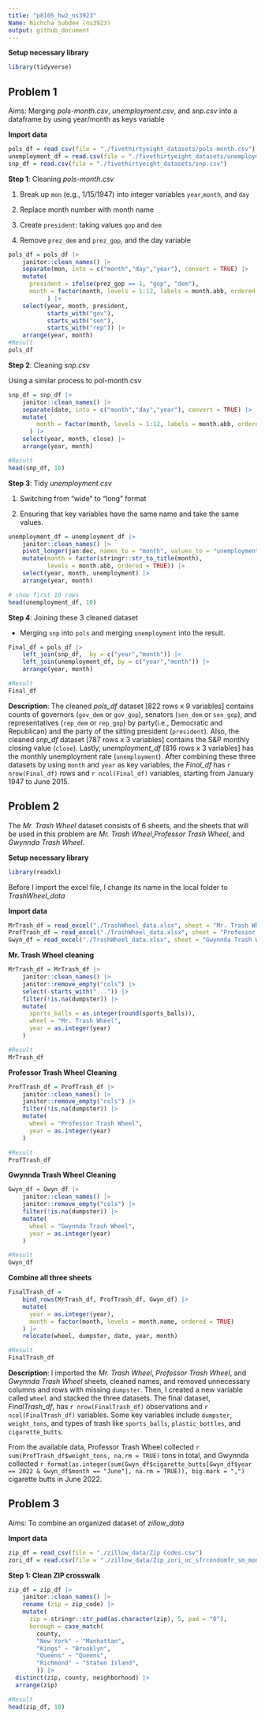 ```yaml
---
title: "p8105_hw2_ns3923"
Name: Nichcha Subdee (ns3923)
output: github_document
---
```


**Setup necessary library**
```r
library(tidyverse)
```

## Problem 1
Aims: Merging *pols-month.csv*, *unemployment.csv*, and *snp.csv* into a dataframe by using year/month as keys variable

**Import data**
```r
pols_df = read_csv(file = "./fivethirtyeight_datasets/pols-month.csv")
unemployment_df = read.csv(file = "./fivethirtyeight_datasets/unemployment.csv")
snp_df = read.csv(file = "./fivethirtyeight_datasets/snp.csv")
```

**Step 1**: Cleaning *pols-month.csv*

1. Break up `mon` (e.g., 1/15/1947) into integer variables `year`,`month`, and `day`

2. Replace month number with month name

3. Create `president`: taking values `gop` and `dem`

4. Remove `prez_dem` and `prez_gop`, and the day variable
```r
pols_df = pols_df |>
    janitor::clean_names() |>
    separate(mon, into = c("month","day","year"), convert = TRUE) |>
    mutate(
      president = ifelse(prez_gop == 1, "gop", "dem"),   
      month = factor(month, levels = 1:12, labels = month.abb, ordered = TRUE)  
           ) |>
    select(year, month, president,
           starts_with("gov"),
           starts_with("sen"),
           starts_with("rep")) |>
    arrange(year, month)
#Result
pols_df
```

**Step 2**: Cleaning *snp.csv* 

Using a similar process to pol-month.csv

```r
snp_df = snp_df |>
    janitor::clean_names() |>
    separate(date, into = c("month","day","year"), convert = TRUE) |>
    mutate(
        month = factor(month, levels = 1:12, labels = month.abb, ordered = TRUE)
      ) |>
    select(year, month, close) |>
    arrange(year, month)

#Result
head(snp_df, 10)
```

**Step 3**: Tidy *unemployment.csv* 

1. Switching from “wide” to “long” format

2. Ensuring that key variables have the same name and take the same values.

```r
unemployment_df = unemployment_df |>
    janitor::clean_names() |>
    pivot_longer(jan:dec, names_to = "month", values_to = "unemployment") |>
    mutate(month = factor(stringr::str_to_title(month),
           levels = month.abb, ordered = TRUE)) |>
    select(year, month, unemployment) |>
    arrange(year, month)

# show first 10 rows
head(unemployment_df, 10)
```

**Step 4**: Joining these 3 cleaned dataset

- Merging `snp` into `pols` and merging `unemployment` into the result.

```r
Final_df = pols_df |>
    left_join(snp_df,  by = c("year","month")) |>
    left_join(unemployment_df, by = c("year","month")) |>
    arrange(year, month)

#Result
Final_df
```

**Description**: 
The cleaned *pols_df* dataset [822 rows x 9 variables] contains counts of governors (`gov_dem` or `gov_gop`), senators (`sen_dem` or `sen_gop`), and representatives (`rep_dem` or `rep_gop`) by party(i.e., Democratic and Republican) and the party of the sitting president (`president`). Also, the cleaned *snp_df* dataset [787 rows x 3 variables] contains the S&P monthly closing value (`close`). Lastly, *unemployment_df* [816 rows x 3 variables] has the monthly unemployment rate (`unemployment`). After combining these three datasets by using `month` and `year` as key variables, the *Final_df* has `r nrow(Final_df)` rows and `r ncol(Final_df)` variables, starting from January 1947 to June 2015.


## Problem 2

The *Mr. Trash Wheel* dataset consists of 6 sheets, and the sheets that will be used in this problem are *Mr. Trash Wheel*,*Professor Trash Wheel*, and *Gwynnda Trash Wheel*.

**Setup necessary library**
```r
library(readxl)
```

Before I import the excel file, I change its name in the local folder to *TrashWheel_data*

**Import data**
```r
MrTrash_df = read_excel("./TrashWheel_data.xlsx", sheet = "Mr. Trash Wheel", skip = 1)
ProfTrash_df = read_excel("./TrashWheel_data.xlsx", sheet = "Professor Trash Wheel", skip = 1)
Gwyn_df = read_excel("./TrashWheel_data.xlsx", sheet = "Gwynnda Trash Wheel", skip = 1)
```

**Mr. Trash Wheel cleaning**

```r
MrTrash_df = MrTrash_df |>
    janitor::clean_names() |>
    janitor::remove_empty("cols") |> 
    select(-starts_with("...")) |>
    filter(!is.na(dumpster)) |> 
    mutate(
      sports_balls = as.integer(round(sports_balls)),
      wheel = "Mr. Trash Wheel",
      year = as.integer(year)
    )

#Result
MrTrash_df
```

**Professor Trash Wheel Cleaning**
```r
ProfTrash_df = ProfTrash_df |> 
    janitor::clean_names() |> 
    janitor::remove_empty("cols") |> 
    filter(!is.na(dumpster)) |> 
    mutate(
      wheel = "Professor Trash Wheel",
      year = as.integer(year)
    )

#Result
ProfTrash_df
```

**Gwynnda Trash Wheel Cleaning**
```r
Gwyn_df = Gwyn_df |> 
    janitor::clean_names() |> 
    janitor::remove_empty("cols") |> 
    filter(!is.na(dumpster)) |> 
    mutate(
      wheel = "Gwynnda Trash Wheel",
      year = as.integer(year)
    )

#Result
Gwyn_df
```

**Combine all three sheets**
```r
FinalTrash_df =
    bind_rows(MrTrash_df, ProfTrash_df, Gwyn_df) |> 
    mutate(
      year = as.integer(year),
      month = factor(month, levels = month.name, ordered = TRUE)
    ) |> 
    relocate(wheel, dumpster, date, year, month)

#Result
FinalTrash_df
```

**Description**:
I imported the *Mr. Trash Wheel*, *Professor Trash Wheel*, and *Gwynnda Trash Wheel* sheets, cleaned names, and removed unnecessary columns and rows with missing `dumpster`. Then, I created a new variable called `wheel` and stacked the three datasets. The final dataset, *FinalTrash_df*, has `r nrow(FinalTrash_df)` observations and `r ncol(FinalTrash_df)` variables. Some key variables include `dumpster`, `weight_tons`, and types of trash like `sports_balls`, `plastic_bottles`, and `cigarette_butts`.

From the available data, Professor Trash Wheel collected `r sum(ProfTrash_df$weight_tons, na.rm = TRUE)` tons in total, and Gwynnda collected `r format(as.integer(sum(Gwyn_df$cigarette_butts[Gwyn_df$year == 2022 & Gwyn_df$month == "June"], na.rm = TRUE)), big.mark = ",")` cigarette butts in June 2022. 


## Problem 3

Aims: To combine an organized dataset of *zillow_data*

**Import data**
```r
zip_df = read_csv(file = "./zillow_data/Zip Codes.csv")
zori_df = read.csv(file = "./zillow_data/Zip_zori_uc_sfrcondomfr_sm_month_NYC.csv")
```

**Step 1: Clean ZIP crosswalk**
```r
zip_df = zip_df |> 
    janitor::clean_names() |> 
    rename (zip = zip_code) |> 
    mutate(
      zip = stringr::str_pad(as.character(zip), 5, pad = "0"),
      borough = case_match(
        county,
        "New York" ~ "Manhattan",
        "Kings" ~ "Brooklyn",
        "Queens" ~ "Queens",
        "Richmond" ~ "Staten Island",
        )) |> 
  distinct(zip, county, neighborhood) |> 
  arrange(zip)

#Result
head(zip_df, 10)
```


